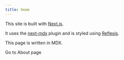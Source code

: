 ```yaml
---
title: Home
---
```


This site is built with [Next.js](https://nextjs.org).

It uses the [next-mdx](https://github.com/shadcn/next-mdx) plugin and is styled using [Reflexjs](https://reflexjs.org).

This page is written in MDX.

<Link href="/about">Go to About page</Link>

